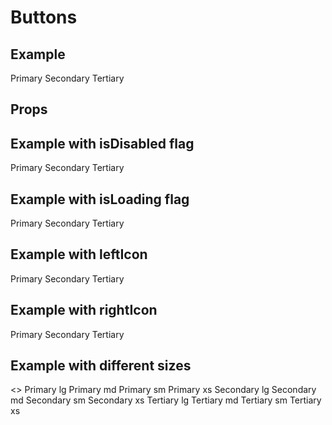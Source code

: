 
<Meta title="Components|Buttons" component={PrimaryButton} decorators={[ProviderDecorator]} />

# Buttons


## Example

<Preview>
  <Story name="button-example">
    <Stack isInline spacing={4} shouldWrapChildren>
      <PrimaryButton>Primary</PrimaryButton>
      <SecondaryButton>Secondary</SecondaryButton>
      <TertiaryButton>Tertiary</TertiaryButton>
    </Stack>
  </Story>
</Preview>

## Props

<Props of={PrimaryButton} />

## Example with isDisabled flag

<Preview>
  <Story name="button-example-disabled">
    <Stack isInline spacing={4} shouldWrapChildren>
      <PrimaryButton isDisabled>Primary</PrimaryButton>
      <SecondaryButton isDisabled>Secondary</SecondaryButton>
      <TertiaryButton isDisabled>Tertiary</TertiaryButton>
    </Stack>
  </Story>
</Preview>

## Example with isLoading flag

<Preview>
  <Story name="button-example-loading">
    <Stack isInline spacing={4} shouldWrapChildren>
      <PrimaryButton isLoading>Primary</PrimaryButton>
      <SecondaryButton isLoading>Secondary</SecondaryButton>
      <TertiaryButton isLoading>Tertiary</TertiaryButton>
    </Stack>
  </Story>
</Preview>

## Example with leftIcon

<Preview>
  <Story name="button-example-left-icon">
    <Stack isInline spacing={4} shouldWrapChildren>
      <PrimaryButton leftIcon="email">Primary</PrimaryButton>
      <SecondaryButton leftIcon="email">Secondary</SecondaryButton>
      <TertiaryButton leftIcon="email">Tertiary</TertiaryButton>
    </Stack>
  </Story>
</Preview>

## Example with rightIcon

<Preview>
  <Story name="button-example-right-icon">
    <Stack isInline spacing={4} shouldWrapChildren>
      <PrimaryButton rightIcon="arrow-forward">Primary</PrimaryButton>
      <SecondaryButton rightIcon="arrow-forward">Secondary</SecondaryButton>
      <TertiaryButton rightIcon="arrow-forward">Tertiary</TertiaryButton>
    </Stack>
  </Story>
</Preview>

## Example with different sizes

<Preview>
  <Story name="button-example-size">
    <>
      <Stack isInline spacing={4} shouldWrapChildren mb={4}>
        <PrimaryButton size="lg">Primary lg</PrimaryButton>
        <PrimaryButton size="md">Primary md</PrimaryButton>
        <PrimaryButton size="sm">Primary sm</PrimaryButton>
        <PrimaryButton size="xs">Primary xs</PrimaryButton>
      </Stack>
      <Stack isInline spacing={4} shouldWrapChildren mb={4}>
        <SecondaryButton size="lg">Secondary lg</SecondaryButton>
        <SecondaryButton size="md">Secondary md</SecondaryButton>
        <SecondaryButton size="sm">Secondary sm</SecondaryButton>
        <SecondaryButton size="xs">Secondary xs</SecondaryButton>
      </Stack>
      <Stack isInline spacing={4} shouldWrapChildren mb={4}>
        <TertiaryButton size="lg">Tertiary lg</TertiaryButton>
        <TertiaryButton size="md">Tertiary md</TertiaryButton>
        <TertiaryButton size="sm">Tertiary sm</TertiaryButton>
        <TertiaryButton size="xs">Tertiary xs</TertiaryButton>
      </Stack>
    </>
  </Story>
</Preview>